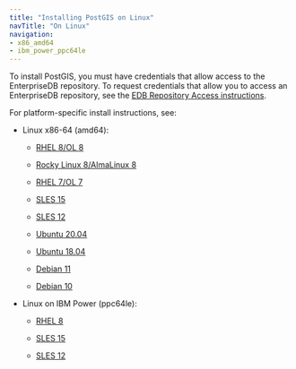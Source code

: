 ```yaml
---
title: "Installing PostGIS on Linux"
navTitle: "On Linux"
navigation:
- x86_amd64
- ibm_power_ppc64le
---
```



To install PostGIS, you must have credentials that allow access to the EnterpriseDB repository. To request credentials that allow you to access an EnterpriseDB repository, see the [EDB Repository Access instructions](https://www.enterprisedb.com/repository-access-request).

For platform-specific install instructions, see:

- Linux x86-64 (amd64):
  - [RHEL 8/OL 8](x86_amd64/postgis_rhel_8_x86)

  - [Rocky Linux 8/AlmaLinux 8](x86_amd64/postgis_other_linux8_x86)
  - [RHEL 7/OL 7](x86_amd64/postgis_rhel7_x86)
  - [SLES 15](x86_amd64/postgis_sles15_x86)
  - [SLES 12](x86_amd64/postgis_sles12_x86)
  - [Ubuntu 20.04](x86_amd64/postgis_ubuntu20_x86)
  - [Ubuntu 18.04](x86_amd64/postgis_ubuntu18_x86)
  - [Debian 11](x86_amd64/postgis_deb11_x86)
  - [Debian 10](x86_amd64/postgis_deb10_x86)


- Linux on IBM Power (ppc64le):
  - [RHEL 8](ibm_power_ppc64le/postgis_rhel8_ppcle)

  - [SLES 15](ibm_power_ppc64le/postgis_sles15_ppcle)
  - [SLES 12](ibm_power_ppc64le/postgis_sles12_ppcle)


